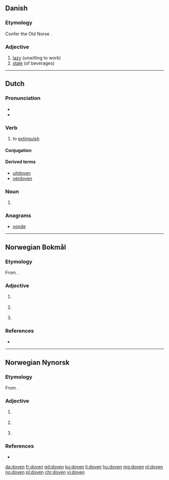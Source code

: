 ==Danish==

===Etymology===
Confer the Old Norse {{m|non|dofinn||dead}}.

===Adjective===
{{head|da|adjective|neuter|dovent|plural and definite|dovne|[[Appendix:Glossary#comparative|comparative]]|dovnere|[[Appendix:Glossary#superlative|superlative]]|dovnest}}

# [[lazy]] (unwilling to work)
# [[stale]] (of beverages)

----

==Dutch==

===Pronunciation===
* {{audio|Nl-doven.ogg|Audio|lang=nl}}
* {{rhymes|oːvən|lang=nl}}

===Verb===
{{nl-verb|doofde|gedoofd}}

# to [[extinguish]]

====Conjugation====
{{nl-conj-wk|doof|dove}}

====Derived terms====
* [[uitdoven]]
* [[verdoven]]

===Noun===
{{head|nl|noun plural form}}

# {{nl-noun form of|pl|dove}}

===Anagrams===
* [[vonde#Dutch|vonde]]

----

==Norwegian Bokmål==

===Etymology===
From {{etyl|non|nb}} {{m|non|dofinn||dead}}.

===Adjective===
{{head|nb|adjective|neuter singular|dovent|definite singular and plural|dovne|comparative|dovnere|indefinite superlative|dovnest|definite superlative|dovneste}}

# {{l|en|lazy}} {{q|unwilling to work}}
# {{l|en|flat}} {{q|e.g. beer}}
# {{l|en|numb}} {{q|limbs}}

===References===
* {{R:The Bokmål Dictionary}}

----

==Norwegian Nynorsk==

===Etymology===
From {{etyl|non|nn}} {{m|non|dofinn||dead}}.

===Adjective===
{{head|nn|adjective|neuter singular|dove|or|dovent|definite singular and plural|dovne|comparative|dovnare|indefinite superlative|dovnast|definite superlative|dovnaste}}

# {{l|en|lazy}} {{q|unwilling to work}}
# {{l|en|flat}} {{q|e.g. beer}}
# {{l|en|numb}} {{q|limbs}}

===References===
* {{R:The Nynorsk Dictionary}}

[[da:doven]]
[[fr:doven]]
[[gd:doven]]
[[ku:doven]]
[[li:doven]]
[[hu:doven]]
[[mg:doven]]
[[nl:doven]]
[[no:doven]]
[[pl:doven]]
[[chr:doven]]
[[vi:doven]]